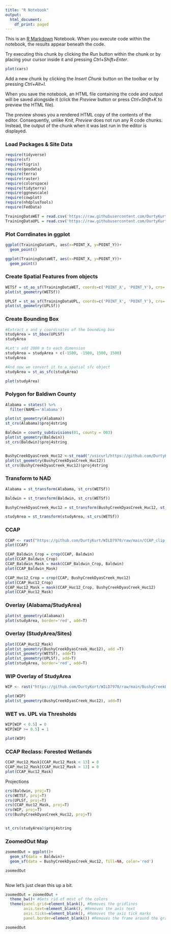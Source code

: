 ---
title: "R Notebook"
output:
  html_document:
    df_print: paged
---

This is an [R Markdown](http://rmarkdown.rstudio.com) Notebook. When you execute code within the notebook, the results appear beneath the code. 

Try executing this chunk by clicking the *Run* button within the chunk or by placing your cursor inside it and pressing *Ctrl+Shift+Enter*. 

```{r}
plot(cars)
```

Add a new chunk by clicking the *Insert Chunk* button on the toolbar or by pressing *Ctrl+Alt+I*.

When you save the notebook, an HTML file containing the code and output will be saved alongside it (click the *Preview* button or press *Ctrl+Shift+K* to preview the HTML file).

The preview shows you a rendered HTML copy of the contents of the editor. Consequently, unlike *Knit*, *Preview* does not run any R code chunks. Instead, the output of the chunk when it was last run in the editor is displayed.

### Load Packages & Site Data
```{r}
require(tidyverse)
require(sf)
require(tigris)
require(geodata)
require(terra)
require(raster)
require(colorspace)
require(tidyterra)
require(ggnewscale)
require(cowplot)
require(nhdplusTools)
require(FedData)

TrainingDataWET = read.csv('https://raw.githubusercontent.com/DurtyKurt/WILD7970/main/TrainingData_WET_100.csv')
TrainingDataUPL = read.csv('https://raw.githubusercontent.com/DurtyKurt/WILD7970/main/TrainingData_UPL_200.csv')
```

### Plot Corrdinates in ggplot

```{r}
ggplot(TrainingDataUPL, aes(x=POINT_X, y=POINT_Y))+
  geom_point()

ggplot(TrainingDataWET, aes(x=POINT_X, y=POINT_Y))+
  geom_point()
```

### Create Spatial Features from objects
```{r}
WETSf = st_as_sf(TrainingDataWET, coords=c('POINT_X', 'POINT_Y'), crs='+proj=utm +zone=16 +datum=NAD83 +units=m +no_defs +type=crs')
plot(st_geometry(WETSf))

UPLSf = st_as_sf(TrainingDataUPL, coords=c('POINT_X', 'POINT_Y'), crs='+proj=utm +zone=16 +datum=NAD83 +units=m +no_defs +type=crs')
plot(st_geometry(UPLSf))
```
### Create Bounding Box
```{r}
#Extract x and y coordinates of the bounding box
studyArea = st_bbox(UPLSf)
studyArea

#Let's add 2000 m to each dimension
studyArea = studyArea + c(-1500, -1500, 1500, 1500)
studyArea

#And now we convert it to a spatial sfc object
studyArea = st_as_sfc(studyArea)

plot(studyArea)
```
### Polygon for Baldiwn County
```{r}
Alabama = states() %>% 
  filter(NAME=='Alabama')

plot(st_geometry(Alabama))
st_crs(Alabama)$proj4string

Baldwin = county_subdivisions(01, county = 003)
plot(st_geometry(Baldwin))
st_crs(Baldwin)$proj4string


BushyCreekDyasCreek_Huc12 <-st_read("/vsicurl/https://github.com/DurtyKurt/WILD7970/raw/main/BushyCreek_DyasCreek_Extent.shp")
plot(st_geometry(BushyCreekDyasCreek_Huc12))
st_crs(BushyCreekDyasCreek_Huc12)$proj4string

```
### Transform to NAD
```{r}
Alabama = st_transform(Alabama, st_crs(WETSf))

Baldwin = st_transform(Baldwin, st_crs(WETSf))

BushyCreekDyasCreek_Huc12 = st_transform(BushyCreekDyasCreek_Huc12, st_crs(WETSf))

studyArea = st_transform(studyArea, st_crs(WETSf))
```

### CCAP
```{r}
CCAP <- rast("https://github.com/DurtyKurt/WILD7970/raw/main/CCAP_clip.tif")
plot(CCAP)

CCAP_Baldwin_Crop = crop(CCAP, Baldwin)
plot(CCAP_Baldwin_Crop)
CCAP_Baldwin_Mask = mask(CCAP_Baldwin_Crop, Baldwin)
plot(CCAP_Baldwin_Mask)

CCAP_Huc12_Crop = crop(CCAP, BushyCreekDyasCreek_Huc12)
plot(CCAP_Huc12_Crop)
CCAP_Huc12_Mask = mask(CCAP_Huc12_Crop, BushyCreekDyasCreek_Huc12)
plot(CCAP_Huc12_Mask)
```

### Overlay (Alabama/StudyArea)
```{r}
plot(st_geometry(Alabama))
plot(studyArea, border='red', add=T)

```
### Overlay (StudyArea/Sites)
```{r}
plot(CCAP_Huc12_Mask)
plot(st_geometry(BushyCreekDyasCreek_Huc12), add =T)
plot(st_geometry(WETSf), add=T)
plot(st_geometry(UPLSf), add=T)
plot(studyArea, border='red', add=T)
```
### WIP Overlay of StudyArea
```{r}
WIP <- rast("https://github.com/DurtyKurt/WILD7970/raw/main/BushyCreekDyasCreek_WIP03.tif")

plot(WIP)
plot(st_geometry(BushyCreekDyasCreek_Huc12), add=T)

```
### WET vs. UPL via Thresholds
```{r}
WIP[WIP < 0.5] = 0
WIP[WIP >= 0.5] = 1

plot(WIP)
```
### CCAP Reclass: Forested Wetlands
```{r}

CCAP_Huc12_Mask[CCAP_Huc12_Mask < 13] = 0
CCAP_Huc12_Mask[CCAP_Huc12_Mask > 13] = 0
plot(CCAP_Huc12_Mask)

```
Projections
```{r}

crs(Baldwin, proj=T)
crs(WETSf, proj=T)
crs(UPLSf, proj=T)
crs(CCAP_Huc12_Mask, proj=T)
crs(WIP, proj=T)
crs(BushyCreekDyasCreek_Huc12, proj=T)


st_crs(studyArea)$proj4string

```

### ZoomedOut Map
```{r}
zoomedOut = ggplot()+
  geom_sf(data = Baldwin)+
  geom_sf(data = BushyCreekDyasCreek_Huc12, fill=NA, color='red')

zoomedOut
  
```
Now let's just clean this up a bit.

```{r}
zoomedOut = zoomedOut +
  theme_bw()+ #Gets rid of most of the colors
  theme(panel.grid=element_blank(), #Removes the gridlines
        axis.text=element_blank(), #Removes the axis text
        axis.ticks=element_blank(), #Removes the axis tick marks
        panel.border=element_blank()) #Removes the frame around the graph

zoomedOut
```








